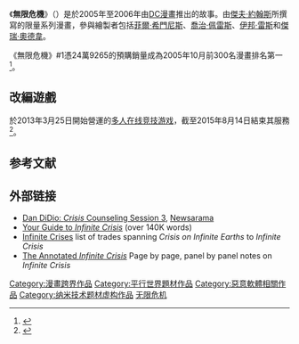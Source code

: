 {{noteTA
|G1=美国漫画
}}
{{Infobox comic book title <!--Wikipedia:WikiProject Comics-->
| title = 無限危機
| image = Infinite Crisis (collection).jpg
| caption = 《無限危機》精裝版封面<br>由[[喬治·佩雷斯|喬治·佩雷斯]]繪製
| schedule = Monthly
| limited = y
| publisher = [[DC漫畫|DC漫畫]]
| date = 2005年12月-2006年6月
| issues = 7
| Superhero crossover = y
| main_char_team = [[超人_(第二地球)|超人 (凱·L)]]<br/>[[超人|超人 (凱·艾爾)]]<br/>[[蝙蝠俠|蝙蝠俠]]<br/>[[神力女超人_(DC漫畫)|神力女超人]]<br/>[[亞歷山大·路瑟|亞歷山大·路瑟]]<br/>[[至尊小超人|至尊小超人]]<br/>與其他[[DC宇宙|DC宇宙]]角色
| writers = [[傑夫·約翰斯|傑夫·約翰斯]]
| pencillers = [[菲爾·希門尼斯|菲爾·希門尼斯]]<br />[[傑瑞·奧德韋|傑瑞·奧德韋]]<br />[[喬治·佩雷斯|喬治·佩雷斯]]<br />[[伊邦·雷斯|伊邦·雷斯]]
| inkers = [[安迪·蘭寧|安迪·蘭寧]]
| colorists = Jeremy Cox<br />Guy Major
| creators = 傑夫·約翰斯<br />菲爾·希門尼斯
| TPB = 無限危機（精裝）
| ISBN = 1-4012-0959-9
| TPB1 = 無限危機（簡裝）
| ISBN1 = 1-4012-1060-0
| subcat = DC漫畫
| sort = Infinite Crisis
| italic title = no
| 2ndary_box = y
}}
《'''無限危機'''》（{{lang-en|''Infinite Crisis''}}）是於2005年至2006年由[[DC漫畫|DC漫畫]]推出的故事。由[[傑夫·約翰斯|傑夫·約翰斯]]所撰寫的限量系列漫畫，參與繪製者包括[[菲爾·希門尼斯|菲爾·希門尼斯]]、[[喬治·佩雷斯|喬治·佩雷斯]]、[[伊邦·雷斯|伊邦·雷斯]]和[[傑瑞·奧德韋|傑瑞·奧德韋]]。

《無限危機》#1憑24萬9265的預購銷量成為2005年10月前300名漫畫排名第一<ref>{{cite web| date=2005-11-15| url=http://www.icv2.com/articles/home/7812.html| title=Top 300 Comics Actual—October 2005| publisher=icv2.com| accessdate=2008-07-10| archive-date=2012-08-19| archive-url=https://www.webcitation.org/6A2mdceBN?url=http://www.icv2.com/articles/home/7812.html| dead-url=no}}</ref>。

== 改編遊戲 ==
{{main|無限危機 (遊戲)}}
於2013年3月25日開始營運的[[多人在线竞技游戏|多人在线竞技游戏]]，截至2015年8月14日結束其服務<ref name="www.infinitecrisis.com">{{cite web|url=https://www.infinitecrisis.com/en/news/infinite-crisis-closing-august-14th-2015|title=Infinite Crisis Closing: August 14, 2015|work=http://www.infinitecrisis.com|publisher=[[Turbine,_Inc.|Turbine, Inc.]]|accessdate=2015-06-06|deadurl=yes|archiveurl=https://web.archive.org/web/20150606204301/https://www.infinitecrisis.com/en/news/infinite-crisis-closing-august-14th-2015|archivedate=2015年6月6日}}</ref>。

== 参考文献 ==
{{Reflist|30em}}

==外部链接==
*[https://web.archive.org/web/20060110050400/http://www.newsarama.com/dcnew/InfiniteCrisis/Counseling03.htm Dan DiDio: ''Crisis'' Counseling Session 3], [[Newsarama|Newsarama]]
*[http://www.sequart.org/magazine/1575/your-guide-to-infinite-crisis-dc-countdown/ Your Guide to ''Infinite Crisis''] {{Wayback|url=http://www.sequart.org/magazine/1575/your-guide-to-infinite-crisis-dc-countdown/ |date=20210116061723 }} (over 140K words)
*[http://www.crisis2crisis.com Infinite Crises] {{Wayback|url=http://www.crisis2crisis.com/ |date=20210125031923 }} list of trades spanning ''Crisis on Infinite Earths'' to ''Infinite Crisis''
*[http://jigsawmen.googlepages.com/home The Annotated ''Infinite Crisis''] {{Wayback|url=http://jigsawmen.googlepages.com/home |date=20090208213145 }} Page by page, panel by panel notes on ''Infinite Crisis''

{{DC漫画大事件}}
{{DC多元宇宙}}
{{DEFAULTSORT:Infinite Crisis}}
[[Category:漫畫跨界作品|Category:漫畫跨界作品]]
[[Category:平行世界題材作品|Category:平行世界題材作品]]
[[Category:惡意軟體相關作品|Category:惡意軟體相關作品]]
[[Category:纳米技术题材虚构作品|Category:纳米技术题材虚构作品]]
[[Category:无限危机|]]